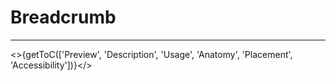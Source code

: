 

<Meta title="UI Components/Breadcrumb [molecule]/Overview" />

# Breadcrumb
---

<>{getToC(['Preview', 'Description', 'Usage', 'Anatomy', 'Placement', 'Accessibility'])}</>

<DesignBreadcrumb />
